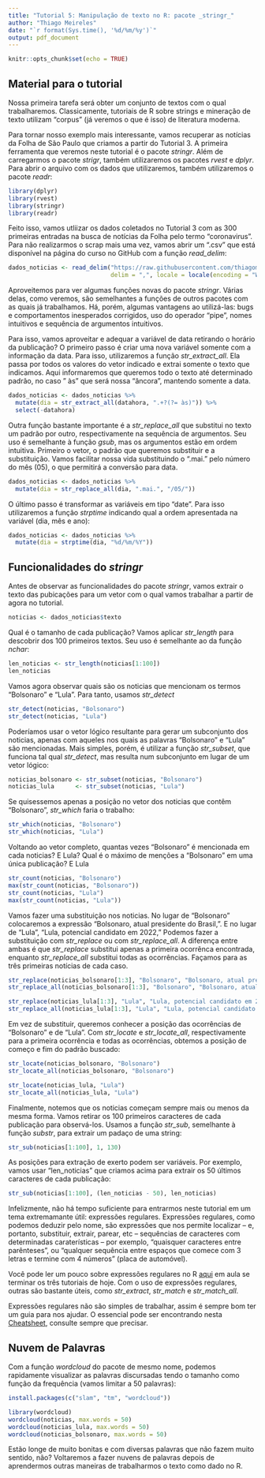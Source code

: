 ```yaml
---
title: "Tutorial 5: Manipulação de texto no R: pacote _stringr_"
author: "Thiago Meireles"
date: "`r format(Sys.time(), '%d/%m/%y')`"
output: pdf_document
---
```


```r
knitr::opts_chunk$set(echo = TRUE)
```

## Material para o tutorial

Nossa primeira tarefa será obter um conjunto de textos com o qual trabalharemos. Classicamente, tutoriais de R sobre strings e mineração de texto utilizam "corpus" (já veremos o que é isso) de literatura moderna.

Para tornar nosso exemplo mais interessante, vamos recuperar as notícias da Folha de São Paulo que criamos a partir do Tutorial 3. A primeira ferramenta que veremos neste tutorial é o pacote *stringr*. Além de carregarmos o pacote *strigr*, também utilizaremos os pacotes *rvest* e *dplyr*. Para abrir o arquivo com os dados que utilizaremos, também utilizaremos o pacote *readr*:

```r
library(dplyr)
library(rvest)
library(stringr)
library(readr)
```

Feito isso, vamos utliizar os dados coletados no Tutorial 3 com as 300 primeiras entradas na busca de notícias da Folha pelo termo "coronavirus". Para não realizarmos o scrap mais uma vez, vamos abrir um ".csv" que está disponível na página do curso no GitHub com a função *read_delim*:

```r
dados_noticias <- read_delim("https://raw.githubusercontent.com/thiagomeireles/cebraplab_captura_2021/main/dados/dados_noticias.csv", 
                             delim = ",", locale = locale(encoding = "WINDOWS-1252"))
```

Aproveitemos para ver algumas funções novas do pacote *stringr*. Várias delas, como veremos, são semelhantes a funções de outros pacotes com as quais já trabalhamos. Há, porém, algumas vantagens ao utilizá-las: bugs e comportamentos inesperados corrigidos, uso do operador "pipe", nomes intuitivos e sequência de argumentos intuitivos.

Para isso, vamos aproveitar e adequar a variável de data retirando o horário da publicação? O primeiro passo é criar uma nova variável somente com a informação da data. Para isso, utilizaremos a função *str_extract_all*. Ela passa por todos os valores do vetor indicado e extrai somente o texto que indicamos. Aqui informaremos que queremos todo o texto até determinado padrão, no caso " às" que será nossa "âncora", mantendo somente a data.

```r
dados_noticias <- dados_noticias %>% 
  mutate(dia = str_extract_all(datahora, ".+?(?= às)")) %>% 
  select(-datahora)
```

Outra função bastante importante é a *str_replace_all* que substitui no texto um padrão por outro, respectivamente na sequência de argumentos. Seu uso é semelhante à função *gsub*, mas os argumentos estão em ordem intuitiva. Primeiro o vetor, o padrão que queremos substituir e a substituição. Vamos facilitar nossa vida substituindo o ".mai." pelo número do mês (05), o que permitirá a conversão para data.

```r
dados_noticias <- dados_noticias %>% 
  mutate(dia = str_replace_all(dia, ".mai.", "/05/"))
```

O último passo é transformar as variáveis em tipo "date". Para isso utilizaremos a função *strptime* indicando qual a ordem apresentada na variável (dia, mês e ano):

```r
dados_noticias <- dados_noticias %>% 
  mutate(dia = strptime(dia, "%d/%m/%Y"))
```

## Funcionalidades do *stringr*

Antes de observar as funcionalidades do pacote *stringr*, vamos extrair o texto das pubicações para um vetor com o qual vamos trabalhar a partir de agora no tutorial.

```r
noticias <- dados_noticias$texto
```

Qual é o tamanho de cada publicação? Vamos aplicar *str_length* para descobrir dos 100 primeiros textos. Seu uso é semelhante ao da função *nchar*:

```r
len_noticias <- str_length(noticias[1:100])
len_noticias
```

Vamos agora observar quais são os noticias que mencionam os termos "Bolsonaro" e "Lula". Para tanto, usamos *str_detect*

```r
str_detect(noticias, "Bolsonaro")
str_detect(noticias, "Lula")
```

Poderíamos usar o vetor lógico resultante para gerar um subconjunto dos noticias, apenas com aqueles nos quais as palavras "Bolsonaro" e "Lula" são mencionadas. Mais simples, porém, é utilizar a função *str_subset*, que funciona tal qual *str_detect*, mas resulta num subconjunto em lugar de um vetor lógico:

```r
noticias_bolsonaro <- str_subset(noticias, "Bolsonaro")
noticias_lula      <- str_subset(noticias, "Lula")
```

Se quisessemos apenas a posição no vetor dos noticias que contêm "Bolsonaro", *str_which* faria o trabalho:

```r
str_which(noticias, "Bolsonaro")
str_which(noticias, "Lula")
```

Voltando ao vetor completo, quantas vezes "Bolsonaro" é mencionada em cada noticias? E Lula? Qual é o máximo de menções a "Bolsonaro" em uma única publicação? E Lula

```r
str_count(noticias, "Bolsonaro")
max(str_count(noticias, "Bolsonaro"))
str_count(noticias, "Lula")
max(str_count(noticias, "Lula"))
```

Vamos fazer uma substituição nos noticias. No lugar de "Bolsonaro" colocaremos a expressão "Bolsonaro, atual presidente do Brasil,". E no lugar de "Lula", "Lula, potencial candidato em 2022," Podemos fazer a substituição com *str_replace* ou com *str_replace_all*. A diferença entre ambas é que *str_replace* substitui apenas a primeira ocorrênca encontrada, enquanto *str_replace_all* substitui todas as ocorrências. Façamos para as três primeiras notícias de cada caso.

```r
str_replace(noticias_bolsonaro[1:3], "Bolsonaro", "Bolsonaro, atual presidente do Brasil,")
str_replace_all(noticias_bolsonaro[1:3], "Bolsonaro", "Bolsonaro, atual presidente do Brasil,")

str_replace(noticias_lula[1:3], "Lula", "Lula, potencial candidato em 2022,")
str_replace_all(noticias_lula[1:3], "Lula", "Lula, potencial candidato em 2022,")
```

Em vez de substituir, queremos conhecer a posição das ocorrências de "Bolsonaro" e de "Lula". Com *str_locate* e *str_locate_all*, respectivamente para a primeira ocorrência e todas as ocorrências, obtemos a posição de começo e fim do padrão buscado:

```r
str_locate(noticias_bolsonaro, "Bolsonaro")
str_locate_all(noticias_bolsonaro, "Bolsonaro")

str_locate(noticias_lula, "Lula")
str_locate_all(noticias_lula, "Lula")
```

Finalmente, notemos que os noticias começam sempre mais ou menos da mesma forma. Vamos retirar os 100 primeiros caracteres de cada publicação para observá-los. Usamos a função *str_sub*, semelhante à função *substr*, para extrair um padaço de uma string:

```r
str_sub(noticias[1:100], 1, 130)
```

As posições para extração de exerto podem ser variáveis. Por exemplo, vamos usar "len_noticias" que criamos acima para extrair os 50 últimos caracteres de cada publicação:

```r
str_sub(noticias[1:100], (len_noticias - 50), len_noticias)
```

Infelizmente, não há tempo suficiente para entrarmos neste tutorial em um tema extremamante útil: expressões regulares. Expressões regulares, como podemos deduzir pelo nome, são expressões que nos permite localizar -- e, portanto, substituir, extrair, parear, etc -- sequências de caracteres com determinadas caraterísticas -- por exemplo, "quaisquer caracteres entre parênteses", ou "qualquer sequência entre espaços que comece com 3 letras e termine com 4 números" (placa de automóvel).

Você pode ler um pouco sobre expressões regulares no R [aqui](https://rstudio-pubs-static.s3.amazonaws.com/74603_76cd14d5983f47408fdf0b323550b846.html) em aula se terminar os três tutoriais de hoje. Com o uso de expressões regulares, outras são bastante úteis, como *str_extract*, *str_match* e *str_match_all*.

Expressões regulares não são simples de trabalhar, assim é sempre bom ter um guia para nos ajudar. O essencial pode ser encontrando nesta [Cheatsheet](https://github.com/rstudio/cheatsheets/raw/master/strings.pdf), consulte sempre que precisar.

## Nuvem de Palavras

Com a função *wordcloud* do pacote de mesmo nome, podemos rapidamente visualizar as palavras discursadas tendo o tamanho como função da frequência (vamos limitar a 50 palavras):

```r
install.packages(c("slam", "tm", "wordcloud"))
```

```r
library(wordcloud)
wordcloud(noticias, max.words = 50)
wordcloud(noticias_lula, max.words = 50)
wordcloud(noticias_bolsonaro, max.words = 50)
```

Estão longe de muito bonitas e com diversas palavras que não fazem muito sentido, não? Voltaremos a fazer nuvens de palavras depois de aprendermos outras maneiras de trabalharmos o texto como dado no R.

